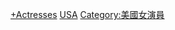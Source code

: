{{Commonscat|Film actresses from the United States}}
{{large category TOC 2|date=March 2013}}

[[Category:美國電影演員|+Actresses]]
[[Category:各國電影女演員|USA]]
[[Category:美國女演員|Category:美國女演員]]